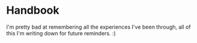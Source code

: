 
<Meta title="Information/Introduction" />

# Handbook

I'm pretty bad at remembering all the experiences I've been through, all of this I'm writing down for future reminders. :)